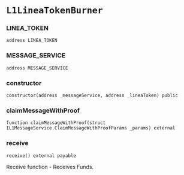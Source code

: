 # `L1LineaTokenBurner`

### LINEA_TOKEN

```solidity
address LINEA_TOKEN
```

### MESSAGE_SERVICE

```solidity
address MESSAGE_SERVICE
```

### constructor

```solidity
constructor(address _messageService, address _lineaToken) public
```

### claimMessageWithProof

```solidity
function claimMessageWithProof(struct IL1MessageService.ClaimMessageWithProofParams _params) external
```

### receive

```solidity
receive() external payable
```

Receive function - Receives Funds.

